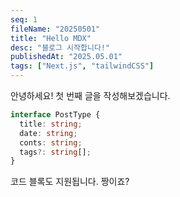 ```yaml
---
seq: 1
fileName: "20250501"
title: "Hello MDX"
desc: "블로그 시작합니다!"
publishedAt: "2025.05.01"
tags: ["Next.js", "tailwindCSS"]
---
```


안녕하세요!
첫 번째 글을 작성해보겠습니다.

```ts
interface PostType {
  title: string;
  date: string;
  conts: string;
  tags?: string[];
}
```

코드 블록도 지원됩니다. 짱이죠?

